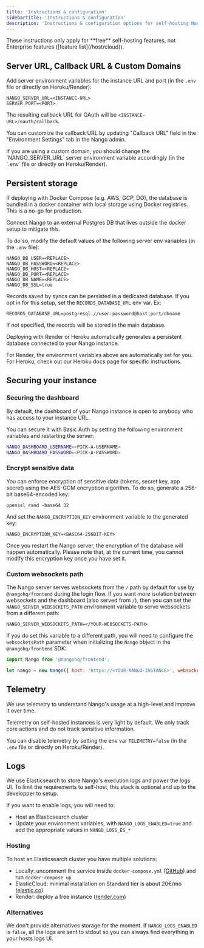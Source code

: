 ```yaml
---
title: 'Instructions & configuration'
sidebarTitle: 'Instructions & configuration'
description: 'Instructions & configuration options for self-hosting Nango.'
---
```


<Info>
These instructions only apply for **free** self-hosting features, not Enterprise features ([feature list](/host/cloud)).
</Info>

## Server URL, Callback URL & Custom Domains[](#custom-urls 'Direct link to Server URL, Callback URL & Custom Domains')

Add server environment variables for the instance URL and port (in the `.env`
file or directly on Heroku/Render):

```
NANGO_SERVER_URL=<INSTANCE-URL>
SERVER_PORT=<PORT>
```

The resulting callback URL for OAuth will be `<INSTANCE-URL>/oauth/callback`.

<Note>You can customize the callback URL by updating "Callback URL" field in the "Environment Settings" tab in the Nango admin.</Note>

<Note>
    If you are using a custom domain, you should change the `NANGO_SERVER_URL` server environment variable accordingly (in the `.env` file or directly on
    Heroku/Render).
</Note>

## Persistent storage[](#persistent-storage 'Direct link to Persistent storage')

If deploying with Docker Compose (e.g. AWS, GCP, DO), the database is bundled in
a docker container with local storage using Docker registries. This is a no-go for production.

Connect Nango to an external Postgres DB that lives outside the docker setup to
mitigate this.

To do so, modify the default values of the following server env variables (in
the `.env` file):

```
NANGO_DB_USER=<REPLACE>
NANGO_DB_PASSWORD=<REPLACE>
NANGO_DB_HOST=<REPLACE>
NANGO_DB_PORT=<REPLACE>
NANGO_DB_NAME=<REPLACE>
NANGO_DB_SSL=true
```

Records saved by syncs can be persisted in a dedicated database. If you opt in for this setup, set the `RECORDS_DATABASE_URL` env var. Ex:
```
RECORDS_DATABASE_URL=postgresql://user:password@host:port/dbname
```
If not specified, the records will be stored in the main database.

<Tip>
Deploying with Render or Heroku automatically generates a persistent database
connected to your Nango instance.

For Render, the environment variables above are automatically set for you. For
Heroku, check out our Heroku docs page for specific instructions.

</Tip>

## Securing your instance[](#securing-your-instance 'Direct link to Securing your instance')

### Securing the dashboard[](#securing-the-dashboard 'Direct link to Securing the dashboard')

By default, the dashboard of your Nango instance is open to anybody who has
access to your instance URL.

You can secure it with Basic Auth by setting the following environment variables
and restarting the server:

```bash
NANGO_DASHBOARD_USERNAME=<PICK-A-USERNAME>
NANGO_DASHBOARD_PASSWORD=<PICK-A-PASSWORD>
```

### Encrypt sensitive data[](#encrypt-sensitive-data 'Direct link to Encrypt sensitive data')

You can enforce encryption of sensitive data (tokens, secret key, app secret)
using the AES-GCM encryption algorithm. To do so, generate a 256-bit base64-encoded key:

```
openssl rand -base64 32
```

And set the `NANGO_ENCRYPTION_KEY` environment variable to the generated key:

```
NANGO_ENCRYPTION_KEY=<BASE64-256BIT-KEY>
```

Once you restart the Nango server, the encryption of the database will happen
automatically. Please note that, at the current time, you cannot modify this
encryption key once you have set it.

### Custom websockets path[](#custom-websockets-path 'Direct link to Custom websockets path')

The Nango server serves websockets from the `/` path by default for use by `@nangohq/frontend` during the login flow.
If you want more isolation between websockets and the dashboard (also served from `/`), then you can set the `NANGO_SERVER_WEBSOCKETS_PATH` environment variable to serve websockets from a different path:

```
NANGO_SERVER_WEBSOCKETS_PATH=</YOUR-WEBSOCKETS-PATH>
```

If you do set this variable to a different path, you will need to configure the `websocketsPath` parameter when initializing the `Nango` object in the `@nangohq/frontend` SDK:

```js
import Nango from '@nangohq/frontend';

let nango = new Nango({ host: 'https://<YOUR-NANGO-INSTANCE>', websocketsPath: '</YOUR-WEBSOCKETS-PATH>' });
```

## Telemetry[](#telemetry 'Direct link to Telemetry')

We use telemetry to understand Nango's usage at a high-level and improve it over
time.

Telemetry on self-hosted instances is very light by default. We only track core
actions and do not track sensitive information.

You can disable telemetry by setting the env var `TELEMETRY=false` (in the
`.env` file or directly on Heroku/Render).

## Logs[](#logs 'Direct link to Logs')

We use Elasticsearch to store Nango's execution logs and power the logs UI.
To limit the requirements to self-host, this stack is optional and up to the developper to setup.

If you want to enable logs, you will need to:
- Host an Elasticsearch cluster
- Update your environment variables, with `NANGO_LOGS_ENABLED=true` and add the appropriate values in `NANGO_LOGS_ES_*`

### Hosting

To host an Elasticsearch cluster you have multiple solutions:

- Locally: uncomment the service inside `docker-compose.yml` ([GitHub](https://github.com/NangoHQ/nango/blob/master/docker-compose.yaml#L63)) and run `docker-compose up`
- ElasticCloud: minimal installation on Standard tier is about 20€/mo ([elastic.co](https://www.elastic.co/))
- Render: deploy a free instance ([render.com](https://docs.render.com/deploy-elasticsearch))

### Alternatives

We don't provide alternatives storage for the moment.
If `NANGO_LOGS_ENABLED` is `false`, all the logs are sent to stdout so you can always find everything in your hosts logs UI.

